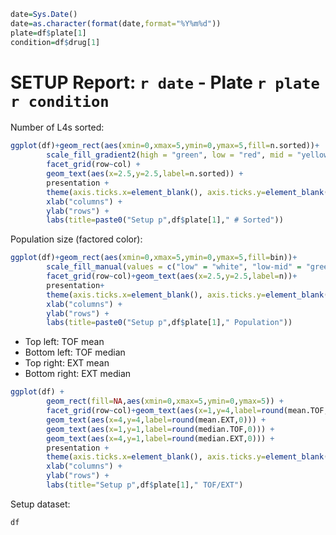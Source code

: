 ```r
date=Sys.Date()
date=as.character(format(date,format="%Y%m%d"))
plate=df$plate[1]
condition=df$drug[1]
```

SETUP Report: `r date` - Plate `r plate` `r condition`
========================================================


Number of L4s sorted:
```r
ggplot(df)+geom_rect(aes(xmin=0,xmax=5,ymin=0,ymax=5,fill=n.sorted))+
        scale_fill_gradient2(high = "green", low = "red", mid = "yellow", midpoint = ceiling((max(df$n.sorted)-min(df$n.sorted))/2))+
        facet_grid(row~col) +
        geom_text(aes(x=2.5,y=2.5,label=n.sorted)) +
        presentation +
        theme(axis.ticks.x=element_blank(), axis.ticks.y=element_blank(), axis.text.x=element_blank(), axis.text.y=element_blank())+
        xlab("columns") +
        ylab("rows") +
        labs(title=paste0("Setup p",df$plate[1]," # Sorted"))
```



Population size (factored color):
```r
ggplot(df)+geom_rect(aes(xmin=0,xmax=5,ymin=0,ymax=5,fill=bin))+
        scale_fill_manual(values = c("low" = "white", "low-mid" = "green", "high-mid" = "yellow", "high" = "red"))+
        facet_grid(row~col)+geom_text(aes(x=2.5,y=2.5,label=n))+
        presentation+
        theme(axis.ticks.x=element_blank(), axis.ticks.y=element_blank(), axis.text.x=element_blank(), axis.text.y=element_blank())+
        xlab("columns") +
        ylab("rows") +
        labs(title=paste0("Setup p",df$plate[1]," Population"))
```


- Top left: TOF mean
- Bottom left: TOF median
- Top right: EXT mean
- Bottom right: EXT median
```r
ggplot(df) +
        geom_rect(fill=NA,aes(xmin=0,xmax=5,ymin=0,ymax=5)) +
        facet_grid(row~col)+geom_text(aes(x=1,y=4,label=round(mean.TOF,0))) +
        geom_text(aes(x=4,y=4,label=round(mean.EXT,0))) +
        geom_text(aes(x=1,y=1,label=round(median.TOF,0))) +
        geom_text(aes(x=4,y=1,label=round(median.EXT,0))) +
        presentation +
        theme(axis.ticks.x=element_blank(), axis.ticks.y=element_blank(), axis.text.x=element_blank(), axis.text.y=element_blank()) +
        xlab("columns") +
        ylab("rows") +
        labs(title="Setup p",df$plate[1]," TOF/EXT")
```


Setup dataset:
```r
df
```
